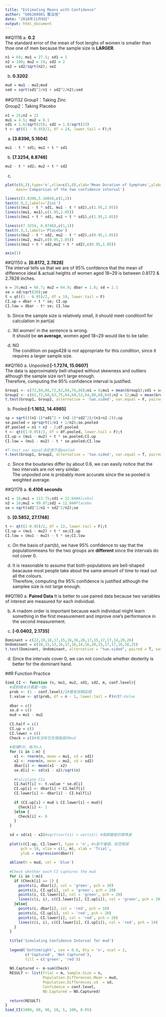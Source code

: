 ```yaml
---
title: "Estimating Means with Confidence"
author: "b06208001 龔泓愷"
date: "2018年11月9日"
output: html_document
---
```

##Q1118
a. **0.2**    
The standard error of the mean of foot lenghs of women is smaller than thoe one of men because the sample size is **LARGER**.   
```r
n1 = 64; mu1 = 27.5; sd1 = 2
n2 = 100; mu2 = 24; sd2 = 2
se2 = sd2/sqrt(n2); se2
```

b. **0.3202**
```r
mud = mu1 - mu2;mud
sed = sqrt(sd1^2/n1 + sd2^2/n2);sed
```

##Q1132
Group1：Taking Zinc    
Group2：Taking Placebo
```r
n1 = 25;n2 = 23
mu1 = 4.5; mu2 = 8.1
sd1 = 1.6/sqrt(25); sd2 = 1.8/sqrt(23)
t <- qt((1 - 0.95)/2, df = 24, lower.tail = F);t
```
a. **[3.8396, 5.1604]**
```r
mu1 - t * sd1; mu1 + t * sd1
```

b. **[7.3254, 8.8746]** 
```r
mu2 - t * sd2; mu2 + t * sd2
```

c.
```r
plot(c(0,3),type='n',xlim=c(3,9),xlab='Mean Duration of Symptoms',ylab='',axes=F,
     main='Comparsion of the two confidence interval')

lines(c(3.8396,5.1604),c(2,2))
text(6.9,2,labels='Zinc')
lines(c(mu1 - t * sd1, mu1 - t * sd1),c(1.95,2.05))
lines(c(mu1, mu1),c(1.95,2.05))
lines(c(mu1 + t * sd1, mu1 + t * sd1),c(1.95,2.05))

lines(c(7.3254, 8.8746),c(1,1))
text(6.3,1,labels='Placebo')
lines(c(mu2 - t * sd2, mu2 - t * sd2),c(0.95,1.05))
lines(c(mu2, mu2),c(0.95,1.05))
lines(c(mu2 + t * sd2,mu2 + t * sd2),c(0.95,1.05))

axis(1)
```

##Q1150 
a. **[0.8172, 2.7828]**   
The interval tells us that we are of 95% confdence that the mean of difference ideal & actual heights of women aged 18~29 is between 0.8172 & 2.7828 inches.   
```r
n = 20;mu1 = 66.7; mu2 = 64.9; dbar = 1.8; sd = 2.1
se = sd/sqrt(20);se
t = qt((1 - 0.95)/2, df = 19, lower.tail = F)
CI.up = dbar + t * se; CI.up
CI.low = dbar - t* se; CI.low
```

b. Since the sample size is relatively small, it should meet condition1 for calculation in part(a)   

c. 'All women' in the sentence is wrong.    
It should be **on average**, women aged 18~29 would like to be taller.   

d. NO   
The condition on page428 is not appropriate for this condition, since it requires a larger sample size.   

##Q1160
a. Unpooled:**[-1.7274, 15.0607]**   
The data is approximately bell-shaped without skewness and outliers although the sample size isn't large enough.     
Therefore, computing the 95% confidence interval is justified.   
```r
Group1 <- c(72,84,66,72,62,84,76,60);n1 = 8;mu1 = mean(Group1);sd1 = sd(Group1)
Group2 <- c(62,72,60,63,75,64,60,52,64,80,68,64);n2 = 12;mu2 = mean(Group2);sd2 = sd(Group2)
t.test(Group1, Group2, alternative = 'two.sided', var.equal = F, paired = F, conf.level = 0.95)
```

b. Pooled:**[-1.1652, 14.4985]**
```r
sp = sqrt(((n1-1)*sd1^2 + (n2-1)*sd2^2)/(n1+n2-2));sp
se.pooled = sp*sqrt(1/n1 + 1/n2);se.pooled
df.pooled = n1 + n2 - 2;df.pooled
t <- qt((1-0.95)/2, df = df.pooled, lower.tail = F);t
CI.up = (mu1 - mu2) + t * se.pooled;CI.up
CI.low = (mu1 - mu2) - t * se.pooled;CI.low

#T-test var equal決定是不是pooled
t.test(Group1, Group2, alternative = 'two.sided', var.equal = T, paired = F, conf.level = 0.95)
```

c. Since the boudaries differ by about 0.6, we can easily notice that the two intervals are not very similar.     
The unpooled one is probably more accurate since the se.pooled is weighted average.   

##Q1178
a. **6.4106 seconds**
```r
n1 = 16;mu1 = 113.75;sd1 = 22.64#Alcohol
n2 = 16;mu2 = 99.87;sd2 = 12.04#Placebo
se = sqrt(sd1^2/n1 + sd2^2/n2);se
```

b. **[0.5852, 27.1748]**
```r
t <- qt((1-0.95)/2, df = 22, lower.tail = F);t
CI.up = (mu1 - mu2) + t * se;CI.up
CI.low = (mu1 - mu2) - t * se;CI.low
```

c. On the basis of part(b), we have 95% confidence to say that the populationmeans for the two groups are **different** since the intervals do not cover 0.   

d. It is reasonable to assume that both-populations are bell-shaped beacause most people take about the same amount of time to read out all the colours.       
Therefore, computing the 95% confidence is justified although the samplee size is not large enough.  

##Q1180
a. **Paired Data**
It is better to use paired data because two variables of interest are measured for each individual.   

b. A rnadom order is important because each individual might learn something in the first measurement and improve one's performance in the second measurement.   

c. **[-0.0402, 2.1735]**
```r
Dominant = c(22,19,18,17,15,16,16,20,17,15,17,17,14,20,26)
Undominant = c(18,15,13,16,17,16,14,16,20,15,17,17,16,18,25)
t.test(Dominant, Undominant, alternative = "two.sided", paired = T, var.equal = F, conf.level = 0.90)#paired = T成對資料與x = diff, y = NULL結果一樣
```

d. Since the intervals cover 0, we can not conclude whether dexterity is better for the dominant hand.    

##R Function Practice   
```r
Simd_CI <- function (n, mu1, mu2, sd1, sd2, m, conf.level){
  #成對樣本只需要一個n
  prob <- (1 - conf.level)/2#雙尾信賴區間
  t.value <- qt(prob, df = n - 1, lower.tail = F)#找T-Value
  
  dbar = c()
  se.d = c()
  mud = mu1 - mu2
  
  CI.half = c()
  CI.up = c()
  CI.lower = c()
  Check = c()#有沒有包含理論值的mud
  
  #取樣M次，每次n人
  for (i in 1:m) {
    x1 <- rnorm(n, mean = mu1, sd = sd1)
    x2 <- rnorm(n, mean = mu2, sd = sd2)
    dbar[i] <- mean(x1 - x2)
    se.d[i] <- sd(x1 - x2)/sqrt(n)
    
    #Calculate CIs
    CI.half[i] <- t.value * se.d[i]
    CI.up[i] <- dbar[i] + CI.half[i]
    CI.lower[i] <- dbar[i] - CI.half[i]
    
    if (CI.up[i] > mud & CI.lower[i] < mud){ 
      Check[i] <- 1 
    }else {
      Check[i] <- 0
    }
  }
  
  sd = sd(x1 - x2)#sqrt(var(x1) + var(x2)) #兩群體差的標準差
  
  plot(c(CI.up, CI.lower), type = 'n', #n是不畫圖，給空框架
       pch = 19, xlim = c(1, m), xlab = 'Trial',
       ylab = expression(dbar))
  
  abline(h = mud, col = 'blue')
  
  #Check whether each CI captures the mud
  for (i in 1:m){
    if (Check[i] == 1) {
      points(i, dbar[i], col = 'green', pch = 10)
      points(i, CI.up[i], col = 'green', pch = 20)
      points(i, CI.lower[i], col = 'green', pch = 20)
      lines(c(i, i), c(CI.lower[i], CI.up[i]), col = 'green', pch = 19)
    }else{
      points(i, dbar[i], col = 'red', pch = 10)
      points(i, CI.up[i], col = 'red', pch = 20)
      points(i, CI.lower[i], col = 'red', pch = 20)
      lines(c(i, i), c(CI.lower[i], CI.up[i]), col = 'red', pch = 19)
    }
  }
  
  title('Simulating Confidence Interval for mud')
  
  legend('bottomright', cex = 0.6, bty = 'n', ncol = 2,
         c('Captured', 'Not Captured'),
         fill = c('green', 'red'))
  
  NO.Captured <- m-sum(Check)
  RESULT <- list(Trial = m, Sample.Size = n,
                 Population.Differences.Mean = mud, 
                 Population.Differences.sd  = sd,
                 Confidence = conf.level,
                 NO.Captured = NO.Captured)
  
  return(RESULT)
}
Simd_CI(1000, 80, 90, 10, 5, 100, 0.95)
```


